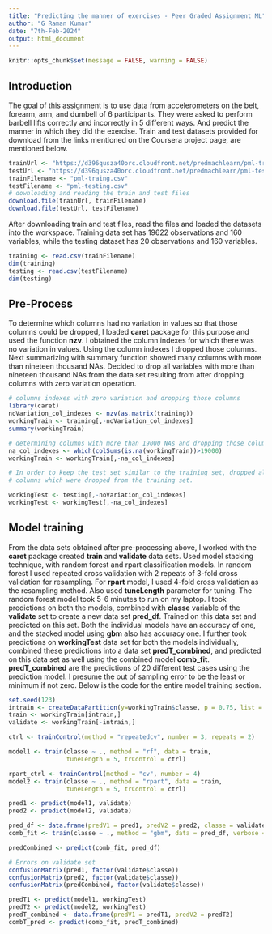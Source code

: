 ```yaml
---
title: "Predicting the manner of exercises - Peer Graded Assignment ML"
author: "G Raman Kumar"
date: "7th-Feb-2024"
output: html_document
---
```


```r
knitr::opts_chunk$set(message = FALSE, warning = FALSE)
```

## Introduction
The goal of this assignment is to use data from accelerometers on the belt,
forearm, arm, and dumbell of 6 participants. They were asked to perform barbell
lifts correctly and incorrectly in 5 different ways. And predict the manner in
which they did the exercise. Train and test datasets provided for download
from the links mentioned on the Coursera project page, are mentioned below.

```r
trainUrl <- "https://d396qusza40orc.cloudfront.net/predmachlearn/pml-training.csv"
testUrl <- "https://d396qusza40orc.cloudfront.net/predmachlearn/pml-testing.csv"
trainFilename <- "pml-traing.csv"
testFilename <- "pml-testing.csv"
# downloading and reading the train and test files
download.file(trainUrl, trainFilename)
download.file(testUrl, testFilename)
```

After downloading train and test files, read the files and loaded the datasets
into the workspace. Training data set has 19622 observations and 160 variables,
while the testing dataset has 20 observations and 160 variables.  

```r
training <- read.csv(trainFilename)
dim(training)
testing <- read.csv(testFilename)
dim(testing)
```

## Pre-Process  

To determine which columns had no variation in values so that those columns
could be dropped, I loaded **caret** package for this purpose and used the
function **nzv**. I obtained the column indexes for which there was no variation in values. Using the column indexes I dropped those columns.
Next summarizing with summary function showed many columns with more than 
nineteen thousand NAs. Decided to drop all variables with more than nineteen thousand NAs from the data set resulting from after dropping columns with zero variation operation.  

```r
# columns indexes with zero variation and dropping those columns
library(caret)
noVariation_col_indexes <- nzv(as.matrix(training))
workingTrain <- training[,-noVariation_col_indexes]
summary(workingTrain)

# determining columns with more than 19000 NAs and dropping those columns
na_col_indexes <- which(colSums(is.na(workingTrain))>19000)
workingTrain <- workingTrain[,-na_col_indexes]

# In order to keep the test set similar to the training set, dropped all those
# columns which were dropped from the training set.  

workingTest <- testing[,-noVariation_col_indexes]
workingTest <- workingTest[,-na_col_indexes]
```

## Model training  
From the data sets obtained after pre-processing above, I worked with the
**caret** package created **train** and **validate** data sets. Used model stacking technique, with random forest and rpart classification models. In random forest I used repeated cross validation with 2 repeats of 3-fold cross validation for resampling. For **rpart** model, I used 4-fold cross validation as the resampling method. Also used **tuneLength** parameter for tuning.
The random forest model took 5-6 minutes to run on my laptop. I took predictions on both the models, combined with **classe** variable of the **validate** set to create a new data set **pred_df**. Trained on this data set and predicted on this set. Both the individual models have an accuracy of one, and the stacked model using **gbm** also has accuracy one.
I further took predictions on **workingTest** data set for both the models individually, combined these predictions into a data set **predT_combined**, and predicted on this data set as well using the combined model **comb_fit**. **predT_combined** are the predictions of 20 different test cases using the prediction model.
I presume the out of sampling error to be the least or minimum if not zero. Below is the code for the entire model training section.

```r
set.seed(123)
intrain <- createDataPartition(y=workingTrain$classe, p = 0.75, list = FALSE)
train <- workingTrain[intrain,]
validate <- workingTrain[-intrain,]

ctrl <- trainControl(method = "repeatedcv", number = 3, repeats = 2)

model1 <- train(classe ~ ., method = "rf", data = train, 
                tuneLength = 5, trControl = ctrl)

rpart_ctrl <- trainControl(method = "cv", number = 4)
model2 <- train(classe ~ ., method = "rpart", data = train,
                tuneLength = 5, trControl = ctrl)

pred1 <- predict(model1, validate)
pred2 <- predict(model2, validate)

pred_df <- data.frame(predV1 = pred1, predV2 = pred2, classe = validate$classe)
comb_fit <- train(classe ~ ., method = "gbm", data = pred_df, verbose = FALSE)

predCombined <- predict(comb_fit, pred_df)

# Errors on validate set
confusionMatrix(pred1, factor(validate$classe))
confusionMatrix(pred2, factor(validate$classe))
confusionMatrix(predCombined, factor(validate$classe))

predT1 <- predict(model1, workingTest)
predT2 <- predict(model2, workingTest)
predT_combined <- data.frame(predV1 = predT1, predV2 = predT2)
combT_pred <- predict(comb_fit, predT_combined)
```
